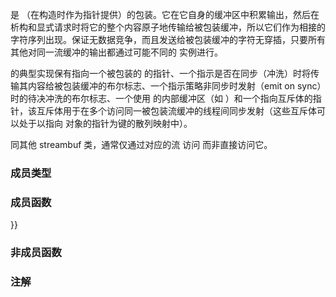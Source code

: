 {{cpp/title|basic_syncbuf}}
{{cpp/io/basic_syncbuf/navbar}}
{{ddcl|header=syncstream|since=c++20|1=
template&lt; 
    class CharT, 
    class Traits = std::char_traits&lt;CharT&gt;, 
    class Allocator = std::allocator&lt;CharT&gt; 
&gt; class basic_syncbuf : public std::basic_streambuf&lt;CharT, Traits&gt;
}}

{{tt|std::basic_syncbuf}} 是 {{lc|std::basic_streambuf}}（在构造时作为指针提供）的包装。它在它自身的缓冲区中积累输出，然后在析构和显式请求时将它的整个内容原子地传输给被包装缓冲，所以它们作为相接的字符序列出现。保证无数据竞争，而且发送给被包装缓冲的字符无穿插，只要所有其他对同一流缓冲的输出都通过可能不同的 {{tt|std::basic_syncbuf}} 实例进行。

{{tt|std::basic_syncbuf}} 的典型实现保有指向一个被包装的 {{lc|std::basic_streambuf}} 的指针、一个指示是否在同步（冲洗）时将传输其内容给被包装缓冲的布尔标志、一个指示策略非同步时发射（emit on sync）时的待决冲洗的布尔标志、一个使用 {{tt|Allocator}} 的内部缓冲区（如 {{lc|std::string}}）和一个指向互斥体的指针，该互斥体用于在多个访问同一被包装流缓冲的线程间同步发射（这些互斥体可以处于以指向 {{lc|std::basic_streambuf}} 对象的指针为键的散列映射中）。

同其他 streambuf 类，通常仅通过对应的流 {{ltt|cpp/io/basic_osyncstream|std::osyncstream}} 访问 {{tt|std::basic_syncbuf}} 而非直接访问它。

{{cpp/basic char typedefs|syncbuf|syncstream}}

===成员类型===
{{dsc begin}}
{{dsc hitem |成员类型|定义}}
{{dsc inc | cpp/io/dsc char_type}}
{{dsc inc | cpp/io/dsc traits_type}}
{{dsc inc | cpp/io/dsc int_type}}
{{dsc inc | cpp/io/dsc pos_type}}
{{dsc inc | cpp/io/dsc off_type}}
{{dsc | {{tt|allocator_type}} | {{tt|Allocator}}}}
{{dsc | {{tt|streambuf_type}} | {{c/core|std::basic_streambuf&lt;CharT, Traits&gt;}}}}
{{dsc end}}

===成员函数===
{{dsc begin}}
{{dsc h1 |公开成员函数}}
{{dsc inc | cpp/io/basic_syncbuf/dsc constructor}}
{{dsc inc | cpp/io/basic_syncbuf/dsc operator{{=}}}}
{{dsc inc | cpp/io/basic_syncbuf/dsc swap}}
{{dsc inc | cpp/io/basic_syncbuf/dsc destructor}}
{{dsc inc | cpp/io/basic_syncbuf/dsc emit}}
{{dsc inc | cpp/io/basic_syncbuf/dsc get_wrapped}}
{{dsc inc | cpp/io/basic_syncbuf/dsc get_allocator}}
{{dsc inc | cpp/io/basic_syncbuf/dsc set_emit_on_sync}}

{{dsc h1 |受保护成员函数}}
{{dsc inc | cpp/io/basic_syncbuf/dsc sync}}
{{dsc end}}

===非成员函数===
{{dsc begin}}
{{dsc inc | cpp/io/basic_syncbuf/dsc swap2}}
{{dsc end}}

{{cpp/io/basic_streambuf/inherit}}

===注解===
{{feature test macro|__cpp_lib_syncbuf|std=C++20|value=201803L|带同步的缓冲 ostream（[[#Top|{{tt|std::syncbuf}}]], {{lc|std::osyncstream}}）和操纵符}}

{{langlinks|de|en|es|fr|it|ja|pt|ru}}